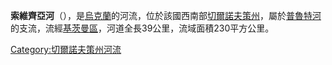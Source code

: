 '''索維齊亞河'''（{{lang-uk|Совиця}}），是[[烏克蘭|烏克蘭]]的河流，位於該國西南部[[切爾諾夫策州|切爾諾夫策州]]，屬於[[普魯特河|普魯特河]]的支流，流經[[基茨曼區|基茨曼區]]，河道全長39公里，流域面積230平方公里。

{{DEFAULTSORT:Совиця}}
[[Category:切爾諾夫策州河流|Category:切爾諾夫策州河流]]


{{Ukraine-river-stub}}